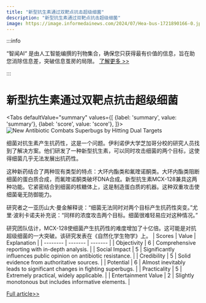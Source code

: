 ```yaml
---
title: "新型抗生素通过双靶点抗击超级细菌"
description: "新型抗生素通过双靶点抗击超级细菌"
image: https://image.informedainews.com/2024/07/Hea-bus-1721890166-0.jpg
---
```



:::info

“智闻AI“ 是由人工智能编撰的刊物集合，确保您只获得最有价值的信息，旨在助您消除信息差，突破信息茧房的局限。  [了解更多 >>](/)

:::

# 新型抗生素通过双靶点抗击超级细菌


<Tabs
	defaultValue="summary"
	values={[
	{label: 'summary', value: 'summary'},
	{label: 'score', value: 'score'},
]}>
<TabItem value="summary">
<img
  src="https://image.informedainews.com/2024/07/Hea-bus-1721890166-0.jpg"
  alt="New Antibiotic Combats Superbugs by Hitting Dual Targets"
/>



细菌对抗生素产生抗药性，这是一个问题。伊利诺伊大学芝加哥分校的研究人员找到了解决方案。他们研发了一种新型抗生素，可以同时攻击细菌的两个目标，这使得细菌几乎无法发展出抗药性。

这种新药结合了两种现有类型的特点：大环内酯类和氟喹诺酮类。大环内酯类阻断细菌的蛋白质合成，而氟喹诺酮类破坏DNA合成。新型抗生素MCX-128兼具这两种功能。它紧密结合到细菌的核糖体上，这是制造蛋白质的机器。这种双重攻击使细菌毫无防御能力。

研究者之一亚历山大·曼金解释说：“细菌无法同时对两个目标产生抗药性突变。”尤里·波利卡诺夫补充说：“同样的浓度攻击两个目标。细菌很难轻易应对这种情况。”

研究团队估计，MCX-128使细菌产生抗药性的难度增加了十亿倍。这可能是对抗超级细菌的一大突破。该研究发表在《自然化学生物学》上。
</TabItem>
<TabItem value="score">
	| Scores     | Value   | Explanation |
	| -------- | ------- | ------- |
	| Objectivity  | 6    | Comprehensive reporting with in-depth analysis.    |
	| Social Impact | 5     | Significantly influences public opinion on antibiotic resistance.    |
	| Credibility    | 5    | Solid evidence from authoritative sources.    |
	| Potential    | 6    | Almost inevitably leads to significant changes in fighting superbugs.    |
	| Practicality    | 5    | Extremely practical, widely applicable.    |
	| Entertainment Value    | 2    | Slightly monotonous but includes informative elements.    |
</TabItem>
</Tabs>

[Full article>>](https://www.cnbeta.com.tw/articles/science/1439535.htm)
